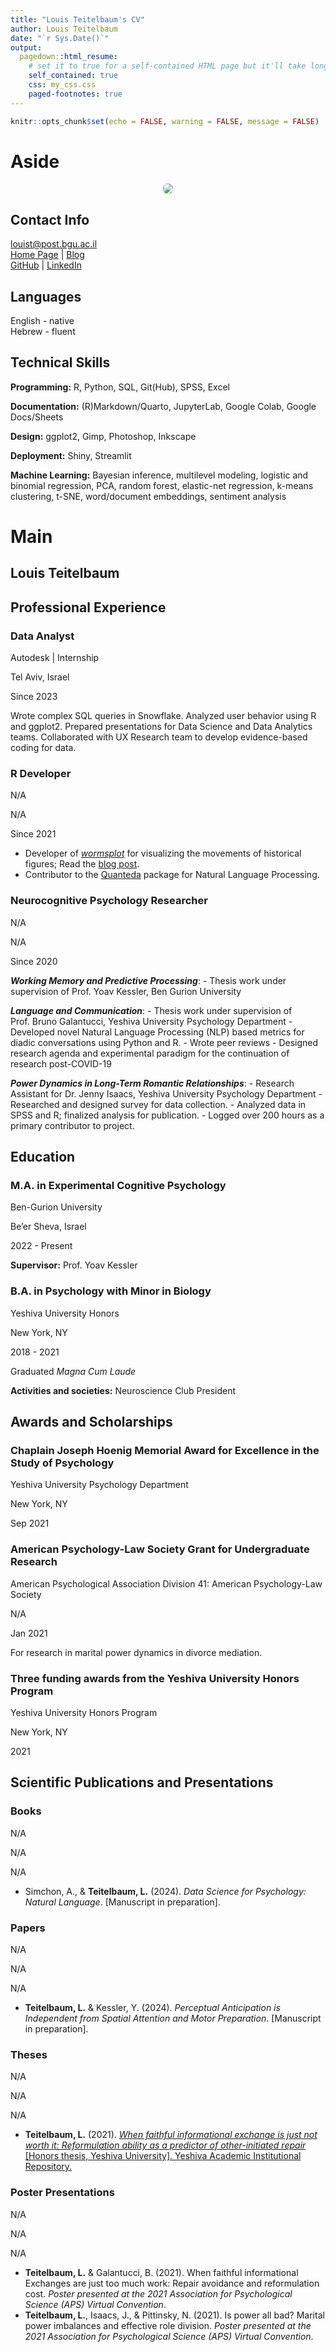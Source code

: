 ```yaml
---
title: "Louis Teitelbaum's CV"
author: Louis Teitelbaum
date: "`r Sys.Date()`"
output:
  pagedown::html_resume:
    # set it to true for a self-contained HTML page but it'll take longer to render
    self_contained: true
    css: my_css.css
    paged-footnotes: true
---
```


```r
knitr::opts_chunk$set(echo = FALSE, warning = FALSE, message = FALSE)
```

# Aside

<center>![](images/louisprof2_square.jpg){style="border-radius: 40%;"}</center>

## Contact Info {#contact}

<i class="fa fa-envelope"></i> [louist\@post.bgu.ac.il](mailto:louist@post.bgu.ac.il){.email}\
<i class="fa fa-globe"></i> [Home Page](https://rimonim.github.io) \| <i class="fa fa-rss"></i> [Blog](https://rimonim.github.io/blog)\
<i class="fa fa-github"></i> [GitHub](https://github.com/rimonim) \| <i class="fa fa-linkedin"></i> [LinkedIn](https://www.linkedin.com/in/louisteitelbaum/)

## Languages {#languages}

English - native\
Hebrew - fluent

## Technical Skills

**Programming:** R, Python, SQL, Git(Hub), SPSS, Excel

**Documentation:** (R)Markdown/Quarto, JupyterLab, Google Colab, Google Docs/Sheets

**Design:** ggplot2, Gimp, Photoshop, Inkscape

**Deployment:** Shiny, Streamlit

**Machine Learning:** Bayesian inference, multilevel modeling, logistic and binomial regression, PCA, random forest, elastic-net regression, k-means clustering, t-SNE, word/document embeddings, sentiment analysis

# Main

## Louis Teitelbaum {#title}

## Professional Experience {data-icon="laptop"}

### Data Analyst

Autodesk \| Internship

Tel Aviv, Israel

Since 2023

Wrote complex SQL queries in Snowflake. Analyzed user behavior using R and ggplot2. Prepared presentations for Data Science and Data Analytics teams. Collaborated with UX Research team to develop evidence-based coding for data.

### R Developer

N/A

N/A

Since 2021

-   Developer of [*wormsplot*](https://github.com/rimonim/wormsplot) for visualizing the movements of historical figures; Read the [blog post](https://rimonim.github.io/blog/medieval_philosophers).
-   Contributor to the [Quanteda](http://quanteda.io) package for Natural Language Processing.

### Neurocognitive Psychology Researcher

N/A

N/A

Since 2020

***Working Memory and Predictive Processing***: - Thesis work under supervision of Prof. Yoav Kessler, Ben Gurion University

***Language and Communication***: - Thesis work under supervision of Prof. Bruno Galantucci, Yeshiva University Psychology Department - Developed novel Natural Language Processing (NLP) based metrics for diadic conversations using Python and R. - Wrote peer reviews - Designed research agenda and experimental paradigm for the continuation of research post-COVID-19

***Power Dynamics in Long-Term Romantic Relationships***: - Research Assistant for Dr. Jenny Isaacs, Yeshiva University Psychology Department - Researched and designed survey for data collection. - Analyzed data in SPSS and R; finalized analysis for publication. - Logged over 200 hours as a primary contributor to project.

## Education {#education data-icon="graduation-cap" data-concise="true"}

### M.A. in Experimental Cognitive Psychology

Ben-Gurion University

Be'er Sheva, Israel

2022 - Present

**Supervisor:** Prof. Yoav Kessler

### B.A. in Psychology with Minor in Biology

Yeshiva University Honors

New York, NY

2018 - 2021

Graduated *Magna Cum Laude*

**Activities and societies:** Neuroscience Club President

## Awards and Scholarships {#awards data-icon="star-o"}

### Chaplain Joseph Hoenig Memorial Award for Excellence in the Study of Psychology

Yeshiva University Psychology Department

New York, NY

Sep 2021

### American Psychology-Law Society Grant for Undergraduate Research

American Psychological Association Division 41: American Psychology-Law Society

N/A

Jan 2021

For research in marital power dynamics in divorce mediation.

### Three funding awards from the Yeshiva University Honors Program

Yeshiva University Honors Program

New York, NY

2021

## Scientific Publications and Presentations {#pubs data-icon="file"}

### Books

N/A

N/A

N/A

-   Simchon, A., & **Teitelbaum, L.** (2024). *Data Science for Psychology: Natural Language*. [Manuscript in preparation].

### Papers

N/A

N/A

N/A

-   **Teitelbaum, L.** & Kessler, Y. (2024). *Perceptual Anticipation is Independent from Spatial Attention and Motor Preparation*. [Manuscript in preparation].

### Theses

N/A

N/A

N/A

-   **Teitelbaum, L.** (2021). [*When faithful informational exchange is just not worth it: Reformulation ability as a predictor of other-initiated repair* [Honors thesis, Yeshiva University]. Yeshiva Academic Institutional Repository.](https://repository.yu.edu/handle/20.500.12202/7148)

### Poster Presentations

N/A

N/A

N/A

-   **Teitelbaum, L.** & Galantucci, B. (2021). When faithful informational Exchanges are just too much work: Repair avoidance and reformulation cost. *Poster presented at the 2021 Association for Psychological Science (APS) Virtual Convention*.
-   **Teitelbaum, L.**, Isaacs, J., & Pittinsky, N. (2021). Is power all bad? Marital power imbalances and effective role division. *Poster presented at the 2021 Association for Psychological Science (APS) Virtual Convention*.

